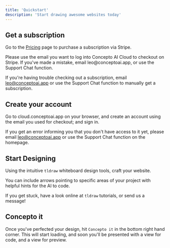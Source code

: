 ```yaml
---
title: 'Quickstart'
description: 'Start drawing awesome websites today'
---
```


## Get a subscription

Go to the [Pricing](https://conceptoai.app/#pricing) page to purchase a subscription via Stripe.

<Warning>
  Please use the email you want to log into Concepto AI Cloud to checkout on Stripe. If you've made a mistake, email leo@conceptoai.app, or use the Support Chat function.
</Warning>

<Tip>If you're having trouble checking out a subscription, email leo@conceptoai.app or use the Support Chat function to manually get a subscription.</Tip>

## Create your account

Go to cloud.conceptoai.app on your browser, and create an account using the email you used for checkout; and sign in. 

If you get an error informing you that you don't have access to it yet, please email leo@conceptoai.app or use the Support Chat function on the homepage.

## Start Designing

Using the intuitive `tldraw` whiteboard design tools, craft your website.

<Tip>
  You can include arrows pointing to specific areas of your project with helpful hints for the AI to code.
</Tip>

If you get stuck, have a look online at `tldraw` tutorials, or send us a message!

## Concepto it

Once you've perfected your design, hit `Concepto it` in the bottom right hand corner. This will start loading, and soon you'll be presented with a view for code, and a view for preview.